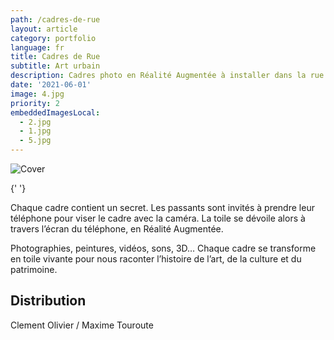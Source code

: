 ```yaml
---
path: /cadres-de-rue
layout: article
category: portfolio
language: fr
title: Cadres de Rue
subtitle: Art urbain
description: Cadres photo en Réalité Augmentée à installer dans la rue
date: '2021-06-01'
image: 4.jpg
priority: 2
embeddedImagesLocal:
  - 2.jpg
  - 1.jpg
  - 5.jpg
---
```


![Cover](4.jpg)

<ImageGrid props={props.data.mdx.frontmatter.embeddedImagesLocal} />{' '}

Chaque cadre contient un secret. Les passants sont invités à prendre leur téléphone pour viser le cadre avec la caméra. La toile se dévoile alors à travers l’écran du téléphone, en Réalité Augmentée.

Photographies, peintures, vidéos, sons, 3D… Chaque cadre se transforme en toile vivante pour nous raconter l’histoire de l’art, de la culture et du patrimoine.

## Distribution

Clement Olivier / Maxime Touroute
